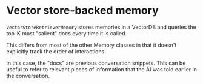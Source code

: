 # Vector store-backed memory

`VectorStoreRetrieverMemory` stores memories in a VectorDB and queries the top-K most "salient" docs every time it is called.

This differs from most of the other Memory classes in that it doesn't explicitly track the order of interactions.

In this case, the "docs" are previous conversation snippets. This can be useful to refer to relevant pieces of information that the AI was told earlier in the conversation.


<Example/>
